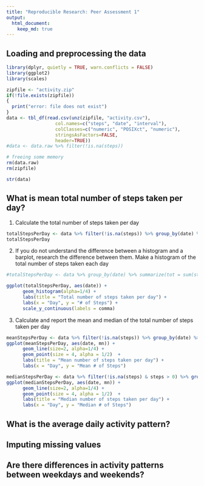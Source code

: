 ```yaml
---
title: "Reproducible Research: Peer Assessment 1"
output: 
  html_document:
    keep_md: true
---
```



## Loading and preprocessing the data
```r
library(dplyr, quietly = TRUE, warn.conflicts = FALSE)
library(ggplot2)
library(scales)

zipfile <- "activity.zip"
if(!file.exists(zipfile)) 
{
  print("error: file does not exist")
}
data <- tbl_df(read.csv(unz(zipfile, "activity.csv"), 
                  col.names=c("steps", "date", "interval"),
                  colClasses=c("numeric", "POSIXct", "numeric"),
                  stringsAsFactors=FALSE, 
                  header=TRUE))
#data <- data.raw %>% filter(!is.na(steps))

# freeing some memory
rm(data.raw)
rm(zipfile)

str(data)
```


## What is mean total number of steps taken per day?

1. Calculate the total number of steps taken per day
```r
totalStepsPerDay <- data %>% filter(!is.na(steps)) %>% group_by(date) %>% summarize(tot = sum(steps))
totalStepsPerDay
```

2. If you do not understand the difference between a histogram and a barplot, research the difference between them. Make a histogram of the total number of steps taken each day

```r
#totalStepsPerDay <- data %>% group_by(date) %>% summarize(tot = sum(steps))

ggplot(totalStepsPerDay, aes(date)) +
      geom_histogram(alpha=1/4) +
      labs(title = "Total number of steps taken per day") +
      labs(x = "Day", y = "# of Steps") +
      scale_y_continuous(labels = comma)
```



3. Calculate and report the mean and median of the total number of steps taken per day
```r
meanStepsPerDay <- data %>% filter(!is.na(steps)) %>% group_by(date) %>% summarize(mn = mean(steps))
ggplot(meanStepsPerDay, aes(date, mn)) +
      geom_line(size=2, alpha=1/4) +
      geom_point(size = 4, alpha = 1/2)  +	
      labs(title = "Mean number of steps taken per day") +
      labs(x = "Day", y = "Mean # of Steps")
```

```r
medianStepsPerDay <- data %>% filter(!is.na(steps) & steps > 0) %>% group_by(date) %>% summarize(mn = median(steps))
ggplot(medianStepsPerDay, aes(date, mn)) +
      geom_line(size=2, alpha=1/4) +
      geom_point(size = 4, alpha = 1/2)  +  
      labs(title = "Median number of steps taken per day") +
      labs(x = "Day", y = "Median # of Steps")

```

## What is the average daily activity pattern?



## Imputing missing values



## Are there differences in activity patterns between weekdays and weekends?
